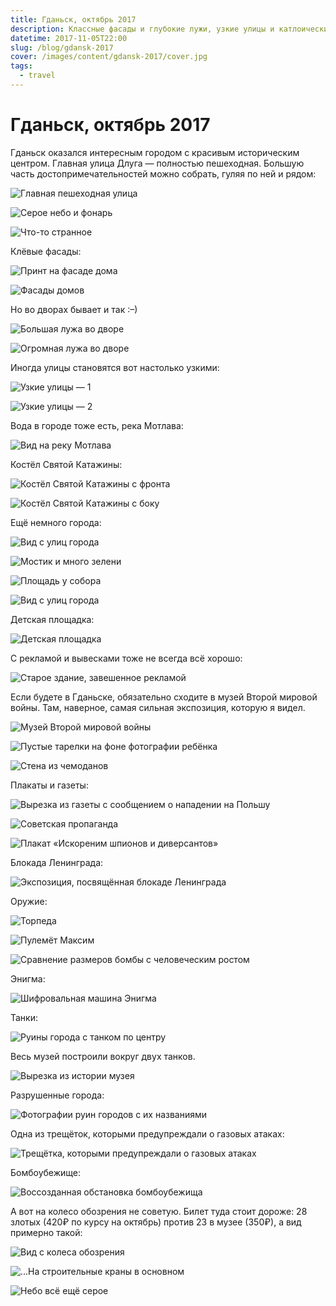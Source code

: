 ```yaml
---
title: Гданьск, октябрь 2017
description: Классные фасады и глубокие лужи, узкие улицы и катлоические костёлы, музей Второй мировой и восстановленный город, колесо обозрения и пиероги.
datetime: 2017-11-05T22:00
slug: /blog/gdansk-2017
cover: /images/content/gdansk-2017/cover.jpg
tags:
  - travel
---
```


# Гданьск, октябрь 2017

Гданьск оказался интересным городом с красивым историческим центром. Главная улица Длуга — полностью пешеходная. Большую часть достопримечательностей можно собрать, гуляя по ней и рядом:

![Главная пешеходная улица](/images/content/gdansk-2017/cover.jpg)

![Серое небо и фонарь](/images/content/gdansk-2017/2.jpg)

![Что-то странное](/images/content/gdansk-2017/3.jpg)

Клёвые фасады:

![Принт на фасаде дома](/images/content/gdansk-2017/4.jpg)

![Фасады домов](/images/content/gdansk-2017/5.jpg)

Но во дворах бывает и так <nobr>:–)</nobr>

![Большая лужа во дворе](/images/content/gdansk-2017/6.jpg)

![Огромная лужа во дворе](/images/content/gdansk-2017/7.jpg)

Иногда улицы становятся вот настолько узкими:

![Узкие улицы — 1](/images/content/gdansk-2017/8.jpg)

![Узкие улицы — 2](/images/content/gdansk-2017/9.jpg)

Вода в городе тоже есть, река Мотлава:

![Вид на реку Мотлава](/images/content/gdansk-2017/10.jpg)

Костёл Святой Катажины:

![Костёл Святой Катажины с фронта](/images/content/gdansk-2017/11.jpg)

![Костёл Святой Катажины с боку](/images/content/gdansk-2017/12.jpg)

Ещё немного города:

![Вид с улиц города](/images/content/gdansk-2017/13.jpg)

![Мостик и много зелени](/images/content/gdansk-2017/14.jpg)

![Площадь у собора](/images/content/gdansk-2017/15.jpg)

![Вид с улиц города](/images/content/gdansk-2017/16.jpg)

Детская площадка:

![Детская площадка](/images/content/gdansk-2017/17.jpg)

С рекламой и вывесками тоже не всегда всё хорошо:

![Старое здание, завешенное рекламой](/images/content/gdansk-2017/18.jpg)

Если будете в Гданьске, обязательно сходите в музей Второй мировой войны. Там, наверное, самая сильная экспозиция, которую я видел.

![Музей Второй мировой войны](/images/content/gdansk-2017/21.jpg)

![Пустые тарелки на фоне фотографии ребёнка](/images/content/gdansk-2017/20.jpg)

![Стена из чемоданов](/images/content/gdansk-2017/22.jpg)

Плакаты и газеты:

![Вырезка из газеты с сообщением о нападении на Польшу](/images/content/gdansk-2017/23.jpg)

![Советская пропаганда](/images/content/gdansk-2017/25.jpg)

![Плакат «Искореним шпионов и диверсантов»](/images/content/gdansk-2017/26.jpg)

Блокада Ленинграда:

![Экспозиция, посвящённая блокаде Ленинграда](/images/content/gdansk-2017/28.jpg)

Оружие:

![Торпеда](/images/content/gdansk-2017/29.jpg)

![Пулемёт Максим](/images/content/gdansk-2017/30.jpg)

![Сравнение размеров бомбы с человеческим ростом](/images/content/gdansk-2017/31.jpg)

Энигма:

![Шифровальная машина Энигма](/images/content/gdansk-2017/32.jpg)

Танки:

![Руины города с танком по центру](/images/content/gdansk-2017/33.jpg)

Весь музей построили вокруг двух танков.

![Вырезка из истории музея](/images/content/gdansk-2017/34.jpg)

Разрушенные города:

![Фотографии руин городов с их названиями](/images/content/gdansk-2017/35.jpg)

Одна из трещёток, которыми предупреждали о газовых атаках:

![Трещётка, которыми предупреждали о газовых атаках](/images/content/gdansk-2017/36.jpg)

Бомбоубежище:

![Воссозданная обстановка бомбоубежища](/images/content/gdansk-2017/37.jpg)

А вот на колесо обозрения не советую. Билет туда стоит дороже: 28 злотых (420₽ по курсу на октябрь) против 23 в музее (350₽), а вид примерно такой:

![Вид с колеса обозрения](/images/content/gdansk-2017/38.jpg)

![...На строительные краны в основном](/images/content/gdansk-2017/39.jpg)

![Небо всё ещё серое](/images/content/gdansk-2017/40.jpg)
